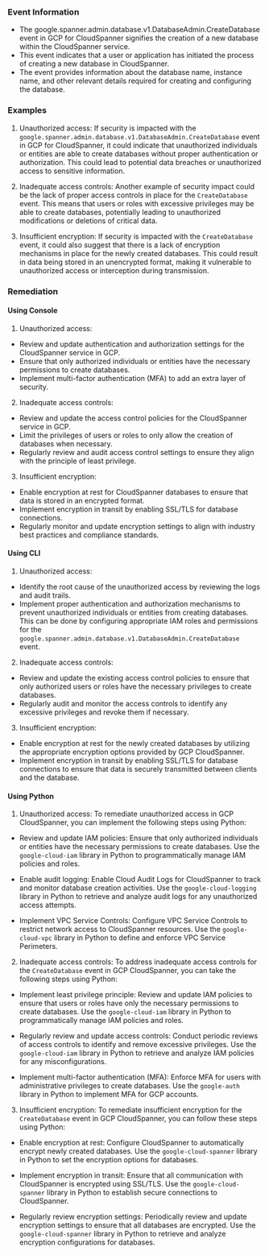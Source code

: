 
### Event Information

- The google.spanner.admin.database.v1.DatabaseAdmin.CreateDatabase event in GCP for CloudSpanner signifies the creation of a new database within the CloudSpanner service.
- This event indicates that a user or application has initiated the process of creating a new database in CloudSpanner.
- The event provides information about the database name, instance name, and other relevant details required for creating and configuring the database.


### Examples

1. Unauthorized access: If security is impacted with the `google.spanner.admin.database.v1.DatabaseAdmin.CreateDatabase` event in GCP for CloudSpanner, it could indicate that unauthorized individuals or entities are able to create databases without proper authentication or authorization. This could lead to potential data breaches or unauthorized access to sensitive information.

2. Inadequate access controls: Another example of security impact could be the lack of proper access controls in place for the `CreateDatabase` event. This means that users or roles with excessive privileges may be able to create databases, potentially leading to unauthorized modifications or deletions of critical data.

3. Insufficient encryption: If security is impacted with the `CreateDatabase` event, it could also suggest that there is a lack of encryption mechanisms in place for the newly created databases. This could result in data being stored in an unencrypted format, making it vulnerable to unauthorized access or interception during transmission.

### Remediation

#### Using Console

1. Unauthorized access:
- Review and update authentication and authorization settings for the CloudSpanner service in GCP.
- Ensure that only authorized individuals or entities have the necessary permissions to create databases.
- Implement multi-factor authentication (MFA) to add an extra layer of security.

2. Inadequate access controls:
- Review and update the access control policies for the CloudSpanner service in GCP.
- Limit the privileges of users or roles to only allow the creation of databases when necessary.
- Regularly review and audit access control settings to ensure they align with the principle of least privilege.

3. Insufficient encryption:
- Enable encryption at rest for CloudSpanner databases to ensure that data is stored in an encrypted format.
- Implement encryption in transit by enabling SSL/TLS for database connections.
- Regularly monitor and update encryption settings to align with industry best practices and compliance standards.

#### Using CLI

1. Unauthorized access:
- Identify the root cause of the unauthorized access by reviewing the logs and audit trails.
- Implement proper authentication and authorization mechanisms to prevent unauthorized individuals or entities from creating databases. This can be done by configuring appropriate IAM roles and permissions for the `google.spanner.admin.database.v1.DatabaseAdmin.CreateDatabase` event.

2. Inadequate access controls:
- Review and update the existing access control policies to ensure that only authorized users or roles have the necessary privileges to create databases.
- Regularly audit and monitor the access controls to identify any excessive privileges and revoke them if necessary.

3. Insufficient encryption:
- Enable encryption at rest for the newly created databases by utilizing the appropriate encryption options provided by GCP CloudSpanner.
- Implement encryption in transit by enabling SSL/TLS for database connections to ensure that data is securely transmitted between clients and the database.

#### Using Python

1. Unauthorized access:
To remediate unauthorized access in GCP CloudSpanner, you can implement the following steps using Python:

- Review and update IAM policies: Ensure that only authorized individuals or entities have the necessary permissions to create databases. Use the `google-cloud-iam` library in Python to programmatically manage IAM policies and roles.

- Enable audit logging: Enable Cloud Audit Logs for CloudSpanner to track and monitor database creation activities. Use the `google-cloud-logging` library in Python to retrieve and analyze audit logs for any unauthorized access attempts.

- Implement VPC Service Controls: Configure VPC Service Controls to restrict network access to CloudSpanner resources. Use the `google-cloud-vpc` library in Python to define and enforce VPC Service Perimeters.

2. Inadequate access controls:
To address inadequate access controls for the `CreateDatabase` event in GCP CloudSpanner, you can take the following steps using Python:

- Implement least privilege principle: Review and update IAM policies to ensure that users or roles have only the necessary permissions to create databases. Use the `google-cloud-iam` library in Python to programmatically manage IAM policies and roles.

- Regularly review and update access controls: Conduct periodic reviews of access controls to identify and remove excessive privileges. Use the `google-cloud-iam` library in Python to retrieve and analyze IAM policies for any misconfigurations.

- Implement multi-factor authentication (MFA): Enforce MFA for users with administrative privileges to create databases. Use the `google-auth` library in Python to implement MFA for GCP accounts.

3. Insufficient encryption:
To remediate insufficient encryption for the `CreateDatabase` event in GCP CloudSpanner, you can follow these steps using Python:

- Enable encryption at rest: Configure CloudSpanner to automatically encrypt newly created databases. Use the `google-cloud-spanner` library in Python to set the encryption options for databases.

- Implement encryption in transit: Ensure that all communication with CloudSpanner is encrypted using SSL/TLS. Use the `google-cloud-spanner` library in Python to establish secure connections to CloudSpanner.

- Regularly review encryption settings: Periodically review and update encryption settings to ensure that all databases are encrypted. Use the `google-cloud-spanner` library in Python to retrieve and analyze encryption configurations for databases.

